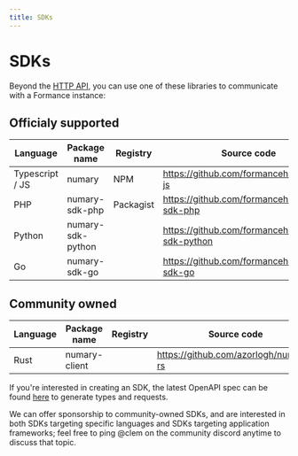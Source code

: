 ```yaml
---
title: SDKs
---
```


# SDKs

Beyond the [HTTP API](/ledger/reference/api), you can use one of these libraries to communicate with a Formance instance:

## Officialy supported

| Language        | Package name      | Registry  | Source code                                 |
|-----------------|-------------------|-----------|---------------------------------------------|
| Typescript / JS | numary            | NPM       | https://github.com/formancehq/numary-js         |
| PHP             | numary-sdk-php    | Packagist | https://github.com/formancehq/numary-sdk-php    |
| Python          | numary-sdk-python |           | https://github.com/formancehq/numary-sdk-python |
| Go              | numary-sdk-go     |           | https://github.com/formancehq/numary-sdk-go     |

## Community owned

| Language        | Package name  | Registry | Source code                           |
|-----------------|---------------|----------|---------------------------------------|
| Rust            | numary-client |          | https://github.com/azorlogh/numary-rs |


If you're interested in creating an SDK, the latest OpenAPI spec can be found [here](https://api.formance.cloud/swagger.ledger.json) to generate types and requests.

We can offer sponsorship to community-owned SDKs, and are interested in both SDKs targeting specific languages and SDKs targeting application frameworks; feel free to ping @clem on the community discord anytime to discuss that topic.
